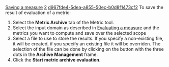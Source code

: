 [[Property:title|Saving a measure]]
[[Property:weight|2]]
[[Property:uuid|d967fde4-5dea-a855-50ec-b0d8f1473cf2]]
To save the result of evaluation of a metric:
# Select the '''Metric Archive''' tab of the Metric tool.
# Select the input domain as described in [[Evaluating a measure|Evaluating a measure]]  and the metrics you want to compute and save over the selected scope
# Select a file to use to store the results. If you specify a non-existing file, it will be created, if you specify an existing file it will be overriden. The selection of the file can be done by clicking on the button with the three dots in the '''Archive Management''' frame.
# Click the '''Start metric archive evaluation'''.

{{seealso| '''See Also''' <br/>
[[Evaluating a measure|Evaluating a measure]]  <br/>
[[Viewing measure details|Detailing measures]]  <br/>
}}




